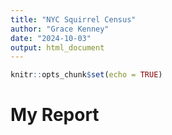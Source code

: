 ```yaml
---
title: "NYC Squirrel Census"
author: "Grace Kenney"
date: "2024-10-03"
output: html_document
---
```


```r
knitr::opts_chunk$set(echo = TRUE)
```

# My Report